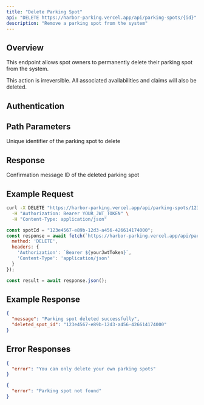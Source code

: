 ```yaml
---
title: "Delete Parking Spot"
api: "DELETE https://harbor-parking.vercel.app/api/parking-spots/{id}"
description: "Remove a parking spot from the system"
---
```


## Overview

This endpoint allows spot owners to permanently delete their parking spot from the system.

<Warning>
This action is irreversible. All associated availabilities and claims will also be deleted.
</Warning>

## Authentication

<Snippet file="auth-required.mdx" />

## Path Parameters

<ParamField path="id" type="string" required>
  Unique identifier of the parking spot to delete
</ParamField>

## Response

<ResponseField name="message" type="string" required>
  Confirmation message
</ResponseField>

<ResponseField name="deleted_spot_id" type="string" required>
  ID of the deleted parking spot
</ResponseField>

## Example Request

<CodeGroup>

```bash cURL
curl -X DELETE "https://harbor-parking.vercel.app/api/parking-spots/123e4567-e89b-12d3-a456-426614174000" \
  -H "Authorization: Bearer YOUR_JWT_TOKEN" \
  -H "Content-Type: application/json"
```

```javascript JavaScript
const spotId = "123e4567-e89b-12d3-a456-426614174000";
const response = await fetch(`https://harbor-parking.vercel.app/api/parking-spots/${spotId}`, {
  method: 'DELETE',
  headers: {
    'Authorization': `Bearer ${yourJwtToken}`,
    'Content-Type': 'application/json'
  }
});

const result = await response.json();
```

</CodeGroup>

## Example Response

<ResponseExample>

```json Success Response
{
  "message": "Parking spot deleted successfully",
  "deleted_spot_id": "123e4567-e89b-12d3-a456-426614174000"
}
```

</ResponseExample>

## Error Responses

<ResponseExample>

```json 403 Forbidden
{
  "error": "You can only delete your own parking spots"
}
```

```json 404 Not Found
{
  "error": "Parking spot not found"
}
```

</ResponseExample>